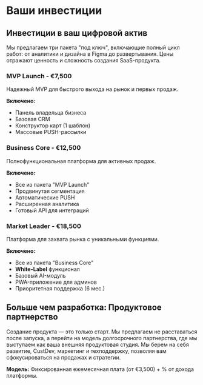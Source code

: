 # Ваши инвестиции

## Инвестиции в ваш цифровой актив

Мы предлагаем три пакета "под ключ", включающие полный цикл работ: от аналитики и дизайна в Figma до развертывания. Цены отражают ценность и сложность создания SaaS-продукта.

### MVP Launch - €7,500

Надежный MVP для быстрого выхода на рынок и первых продаж.

**Включено:**
- Панель владельца бизнеса
- Базовая CRM
- Конструктор карт (1 шаблон)
- Массовые PUSH-рассылки

### Business Core - €12,500

Полнофункциональная платформа для активных продаж.

**Включено:**
- Все из пакета "MVP Launch"
- Продвинутая сегментация
- Автоматические PUSH
- Расширенная аналитика
- Готовый API для интеграций

### Market Leader - €18,500

Платформа для захвата рынка с уникальными функциями.

**Включено:**
- Все из пакета "Business Core"
- **White-Label** функционал
- Базовый AI-модуль
- PWA-приложение для админов
- Приоритетная поддержка (6 мес.)

## Больше чем разработка: Продуктовое партнерство

Создание продукта — это только старт. Мы предлагаем не расставаться после запуска, а перейти на модель долгосрочного партнерства, где мы выступаем как ваша внешняя продуктовая студия. Мы берем на себя развитие, CustDev, маркетинг и техподдержку, позволяя вам сфокусироваться на продажах и стратегии.

**Модель:** Фиксированная ежемесячная плата (от €3,500) + % от дохода платформы.
